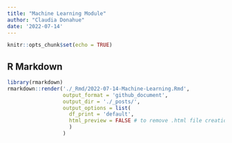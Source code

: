 ```yaml
---
title: "Machine Learning Module"
author: "Claudia Donahue"
date: '2022-07-14'
---
```


```r
knitr::opts_chunk$set(echo = TRUE)
```

## R Markdown











```r
library(rmarkdown)
rmarkdown::render('./_Rmd/2022-07-14-Machine-Learning.Rmd',
                  output_format = 'github_document',
                  output_dir = './_posts/',
                  output_options = list(
                    df_print = 'default',
                    html_preview = FALSE # to remove .html file creation
                    )
                  )
```